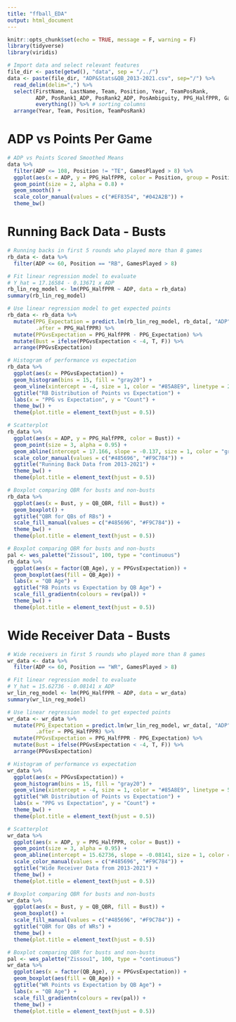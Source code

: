 ```yaml
---
title: "ffball_EDA"
output: html_document
---
```


```r
knitr::opts_chunk$set(echo = TRUE, message = F, warning = F)
library(tidyverse)
library(viridis)
```

```r
# Import data and select relevant features
file_dir <- paste(getwd(), "data", sep = "/../")
data <- paste(file_dir, "ADP&Stats&QB_2013-2021.csv", sep="/") %>% 
  read_delim(delim=",") %>%
  select(FirstName, LastName, Team, Position, Year, TeamPosRank, 
         ADP, PosRank1_ADP, PosRank2_ADP, PosAmbiguity, PPG_HalfPPR, GamesPlayed,
         everything()) %>% # sorting columns
  arrange(Year, Team, Position, TeamPosRank)
```

# ADP vs Points Per Game

```r
# ADP vs Points Scored Smoothed Means
data %>%
  filter(ADP <= 108, Position != "TE", GamesPlayed > 8) %>%
  ggplot(aes(x = ADP, y = PPG_HalfPPR, color = Position, group = Position)) +
  geom_point(size = 2, alpha = 0.8) +
  geom_smooth() +
  scale_color_manual(values = c("#EF8354", "#042A2B")) +
  theme_bw()
```

# Running Back Data - Busts

```r
# Running backs in first 5 rounds who played more than 8 games
rb_data <- data %>%
  filter(ADP <= 60, Position == "RB", GamesPlayed > 8)

# Fit linear regression model to evaluate
# Y_hat = 17.16584 - 0.13671 x ADP
rb_lin_reg_model <- lm(PPG_HalfPPR ~ ADP, data = rb_data)
summary(rb_lin_reg_model)

# Use linear regression model to get expected points 
rb_data <- rb_data %>%
  mutate(PPG_Expectation = predict.lm(rb_lin_reg_model, rb_data[, "ADP"]),
         .after = PPG_HalfPPR) %>%
  mutate(PPGvsExpectation = PPG_HalfPPR - PPG_Expectation) %>%
  mutate(Bust = ifelse(PPGvsExpectation < -4, T, F)) %>%
  arrange(PPGvsExpectation)

# Histogram of performance vs expectation
rb_data %>% 
  ggplot(aes(x = PPGvsExpectation)) +
  geom_histogram(bins = 15, fill = "gray20") +
  geom_vline(xintercept = -4, size = 1, color = "#85A8E9", linetype = 2) +
  ggtitle("RB Distribution of Points vs Expectation") +
  labs(x = "PPG vs Expectation", y = "Count") +
  theme_bw() +
  theme(plot.title = element_text(hjust = 0.5))

# Scatterplot
rb_data %>%
  ggplot(aes(x = ADP, y = PPG_HalfPPR, color = Bust)) +
  geom_point(size = 3, alpha = 0.95) +
  geom_abline(intercept = 17.166, slope = -0.137, size = 1, color = "gray30", linetype = 5) +
  scale_color_manual(values = c("#485696", "#F9C784")) +
  ggtitle("Running Back Data from 2013-2021") +
  theme_bw() +
  theme(plot.title = element_text(hjust = 0.5))

# Boxplot comparing QBR for busts and non-busts
rb_data %>%
  ggplot(aes(x = Bust, y = QB_QBR, fill = Bust)) +
  geom_boxplot() +
  ggtitle("QBR for QBs of RBs") +
  scale_fill_manual(values = c("#485696", "#F9C784")) +
  theme_bw() +
  theme(plot.title = element_text(hjust = 0.5))

# Boxplot comparing QBR for busts and non-busts
pal <- wes_palette("Zissou1", 100, type = "continuous")
rb_data %>%
  ggplot(aes(x = factor(QB_Age), y = PPGvsExpectation)) +
  geom_boxplot(aes(fill = QB_Age)) +
  labs(x = "QB Age") +
  ggtitle("RB Points vs Expectation by QB Age") +
  scale_fill_gradientn(colours = rev(pal)) + 
  theme_bw() +
  theme(plot.title = element_text(hjust = 0.5))
```

# Wide Receiver Data - Busts

```r
# Wide receivers in first 5 rounds who played more than 8 games
wr_data <- data %>%
  filter(ADP <= 60, Position == "WR", GamesPlayed > 8)

# Fit linear regression model to evaluate
# Y_hat = 15.62736 - 0.08141 x ADP
wr_lin_reg_model <- lm(PPG_HalfPPR ~ ADP, data = wr_data)
summary(wr_lin_reg_model)

# Use linear regression model to get expected points 
wr_data <- wr_data %>%
  mutate(PPG_Expectation = predict.lm(wr_lin_reg_model, wr_data[, "ADP"]), 
         .after = PPG_HalfPPR) %>%
  mutate(PPGvsExpectation = PPG_HalfPPR - PPG_Expectation) %>%
  mutate(Bust = ifelse(PPGvsExpectation < -4, T, F)) %>%
  arrange(PPGvsExpectation)

# Histogram of performance vs expectation
wr_data %>% 
  ggplot(aes(x = PPGvsExpectation)) +
  geom_histogram(bins = 15, fill = "gray20") +
  geom_vline(xintercept = -4, size = 1, color = "#85A8E9", linetype = 5) +
  ggtitle("WR Distribution of Points vs Expectation") +
  labs(x = "PPG vs Expectation", y = "Count") +
  theme_bw() +
  theme(plot.title = element_text(hjust = 0.5))

# Scatterplot
wr_data %>%
  ggplot(aes(x = ADP, y = PPG_HalfPPR, color = Bust)) +
  geom_point(size = 3, alpha = 0.95) +
  geom_abline(intercept = 15.62736, slope = -0.08141, size = 1, color = "gray30", linetype = 5) +
  scale_color_manual(values = c("#485696", "#F9C784")) +
  ggtitle("Wide Receiver Data from 2013-2021") +
  theme_bw() + 
  theme(plot.title = element_text(hjust = 0.5))

# Boxplot comparing QBR for busts and non-busts
wr_data %>%
  ggplot(aes(x = Bust, y = QB_QBR, fill = Bust)) +
  geom_boxplot() +
  scale_fill_manual(values = c("#485696", "#F9C784")) +
  ggtitle("QBR for QBs of WRs") +
  theme_bw() +
  theme(plot.title = element_text(hjust = 0.5))

# Boxplot comparing QBR for busts and non-busts
pal <- wes_palette("Zissou1", 100, type = "continuous")
wr_data %>%
  ggplot(aes(x = factor(QB_Age), y = PPGvsExpectation)) +
  geom_boxplot(aes(fill = QB_Age)) +
  ggtitle("WR Points vs Expectation by QB Age") +
  labs(x = "QB Age") +
  scale_fill_gradientn(colours = rev(pal)) + 
  theme_bw() +
  theme(plot.title = element_text(hjust = 0.5))
```


